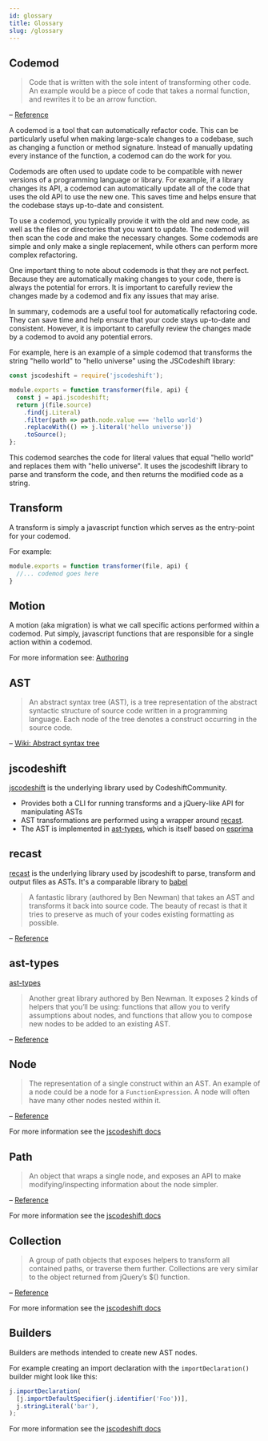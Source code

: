 ```yaml
---
id: glossary
title: Glossary
slug: /glossary
---
```


## Codemod

> Code that is written with the sole intent of transforming other code. An example would be a piece of code that takes a normal function, and rewrites it to be an arrow function.

– [Reference](https://medium.com/@andrew_levine/writing-your-very-first-codemod-with-jscodeshift-7a24c4ede31b)

A codemod is a tool that can automatically refactor code. This can be particularly useful when making large-scale changes to a codebase, such as changing a function or method signature. Instead of manually updating every instance of the function, a codemod can do the work for you.

Codemods are often used to update code to be compatible with newer versions of a programming language or library. For example, if a library changes its API, a codemod can automatically update all of the code that uses the old API to use the new one. This saves time and helps ensure that the codebase stays up-to-date and consistent.

To use a codemod, you typically provide it with the old and new code, as well as the files or directories that you want to update. The codemod will then scan the code and make the necessary changes. Some codemods are simple and only make a single replacement, while others can perform more complex refactoring.

One important thing to note about codemods is that they are not perfect. Because they are automatically making changes to your code, there is always the potential for errors. It is important to carefully review the changes made by a codemod and fix any issues that may arise.

In summary, codemods are a useful tool for automatically refactoring code. They can save time and help ensure that your code stays up-to-date and consistent. However, it is important to carefully review the changes made by a codemod to avoid any potential errors.

For example, here is an example of a simple codemod that transforms the string "hello world" to "hello universe" using the JSCodeshift library:

```js
const jscodeshift = require('jscodeshift');

module.exports = function transformer(file, api) {
  const j = api.jscodeshift;
  return j(file.source)
    .find(j.Literal)
    .filter(path => path.node.value === 'hello world')
    .replaceWith(() => j.literal('hello universe'))
    .toSource();
};
```

This codemod searches the code for literal values that equal "hello world" and replaces them with "hello universe". It uses the jscodeshift library to parse and transform the code, and then returns the modified code as a string.

## Transform

A transform is simply a javascript function which serves as the entry-point for your codemod.

For example:

```jsx
module.exports = function transformer(file, api) {
  //... codemod goes here
}
```

## Motion

A motion (aka migration) is what we call specific actions performed within a codemod. Put simply, javascript functions that are responsible for a single action within a codemod.

For more information see: [Authoring](/docs/authoring#motions)

## AST

> An abstract syntax tree (AST), is a tree representation of the abstract syntactic structure of source code written in a programming language. Each node of the tree denotes a construct occurring in the source code.

– [Wiki: Abstract syntax tree](https://en.wikipedia.org/wiki/Abstract_syntax_tree)

## jscodeshift

[jscodeshift](https://github.com/facebook/jscodeshift) is the underlying library used by CodeshiftCommunity.

- Provides both a CLI for running transforms and a jQuery-like API for manipulating ASTs
- AST transformations are performed using a wrapper around [recast](https://github.com/benjamn/recast).
- The AST is implemented in [ast-types](https://github.com/benjamn/ast-types), which is itself based on [esprima](https://esprima.org/)

## recast

[recast](https://github.com/benjamn/recast) is the underlying library used by jscodeshift to parse, transform and output files as ASTs. It's a comparable library to [babel](https://babeljs.io/)

> A fantastic library (authored by Ben Newman) that takes an AST and transforms it back into source code. The beauty of recast is that it tries to preserve as much of your codes existing formatting as possible.

– [Reference](https://medium.com/@andrew_levine/writing-your-very-first-codemod-with-jscodeshift-7a24c4ede31b)

## ast-types

[ast-types](https://github.com/benjamn/ast-types)

> Another great library authored by Ben Newman. It exposes 2 kinds of helpers that you’ll be using: functions that allow you to verify assumptions about nodes, and functions that allow you to compose new nodes to be added to an existing AST.

– [Reference](https://medium.com/@andrew_levine/writing-your-very-first-codemod-with-jscodeshift-7a24c4ede31b)

## Node

> The representation of a single construct within an AST. An example of a node could be a node for a `FunctionExpression`. A node will often have many other nodes nested within it.

– [Reference](https://medium.com/@andrew_levine/writing-your-very-first-codemod-with-jscodeshift-7a24c4ede31b)

For more information see the [jscodeshift docs](https://github.com/facebook/jscodeshift#ast-nodes)

## Path

> An object that wraps a single node, and exposes an API to make modifying/inspecting information about the node simpler.

– [Reference](https://medium.com/@andrew_levine/writing-your-very-first-codemod-with-jscodeshift-7a24c4ede31b)

For more information see the [jscodeshift docs](https://github.com/facebook/jscodeshift#path-objects)

## Collection

> A group of path objects that exposes helpers to transform all contained paths, or traverse them further. Collections are very similar to the object returned from jQuery’s \$() function.

– [Reference](https://medium.com/@andrew_levine/writing-your-very-first-codemod-with-jscodeshift-7a24c4ede31b)

For more information see the [jscodeshift docs](https://github.com/facebook/jscodeshift#collections-and-traversal)

## Builders

Builders are methods intended to create new AST nodes.

For example creating an import declaration with the `importDeclaration()` builder might look like this:

```js
j.importDeclaration(
  [j.importDefaultSpecifier(j.identifier('Foo'))],
  j.stringLiteral('bar'),
);
```

For more information see the [jscodeshift docs](https://github.com/facebook/jscodeshift#builders)
